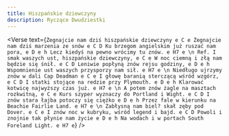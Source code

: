 ```yaml
---
title: Hiszpańskie dziewczyny
description: Ryczące Dwudziestki
---
```



<Verse
  text={`
Żegnajcie nam dziś hiszpańskie dziewczyny e C e
Żegnajcie nam dziś marzenia ze snów e C D
Ku brzegom angielskim już ruszać nam pora, e D e h
Lecz kiedyś na pewno wrócimy tu znów. e H7 e
\n
Ref. I smak waszych ust, hiszpańskie dziewczyny, e C e
W noc ciemną i złą nam będzie się śnił. e C D
Leniwie popłyną znów rejsu godziny, e D e h
Wspomnienie ust waszych przysporzy nam sił. e H7 e
\n
Niedługo ujrzymy znów w dali Cap Deadman e C e
I głowę baranią sterczącą wśród wzgórz, e C D
I statki stojące na redzie przy Plymouth. e D e h
Klarować kotwicę najwyższy czas już. e H7 e
\n
A potem znów żagle na masztach rozkwitną, e C e
Kurs szyper wyznaczy do Portland i Wight. e C D
I znów stara łajba potoczy się ciężko e D e h
Przez fale w kierunku na Beachie Fairlie Land. e H7 e
\n
Zabłysną nam biel? skał zęby pod Dover. e C e
I znów noc w kubryku, wśród legend i bajd. e C D
Powoli i znojnie tak płynie nam życie e D e h
Na wodach i w portach South Foreland Light. e H7 e
`}
/>
